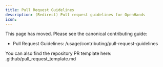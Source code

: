 ```yaml
---
title: Pull Request Guidelines
description: (Redirect) Pull request guidelines for OpenHands
icon:
---
```


This page has moved. Please see the canonical contributing guide:

- Pull Request Guidelines: /usage/contributing/pull-request-guidelines

You can also find the repository PR template here: .github/pull_request_template.md
